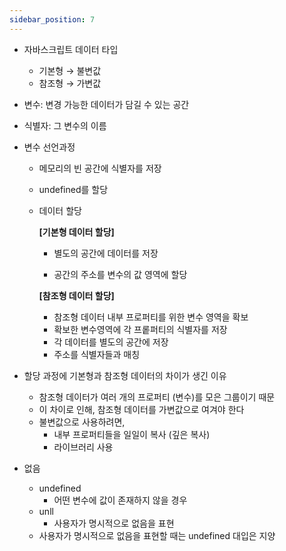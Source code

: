 ```yaml
---
sidebar_position: 7
---
```


- 자바스크립트 데이터 타입
  - 기본형 → 불변값
  - 참조형 → 가변값
- 변수: 변경 가능한 데이터가 담길 수 있는 공간
- 식별자: 그 변수의 이름
- 변수 선언과정

  - 메모리의 빈 공간에 식별자를 저장
  - undefined를 할당
  - 데이터 할당

    **[기본형 데이터 할당]**

    - 별도의 공간에 데이터를 저장

    - 공간의 주소를 변수의 값 영역에 할당

    **[참조형 데이터 할당]**

    - 참조형 데이터 내부 프로퍼티를 위한 변수 영역을 확보
    - 확보한 변수영역에 각 프롵퍼티의 식별자를 저장
    - 각 데이터를 별도의 공간에 저장
    - 주소를 식별자들과 매칭

- 할당 과정에 기본형과 참조형 데이터의 차이가 생긴 이유
  - 참조형 데이터가 여러 개의 프로퍼티 (변수)를 모은 그룹이기 때문
  - 이 차이로 인해, 참조형 데이터를 가변값으로 여겨야 한다
  - 불변값으로 사용하려면,
    - 내부 프로퍼티들을 일일이 복사 (깊은 복사)
    - 라이브러리 사용
- 없음
  - undefined
    - 어떤 변수에 값이 존재하지 않을 경우
  - unll
    - 사용자가 명시적으로 없음을 표현
  - 사용자가 명시적으로 없음을 표현할 때는 undefined 대입은 지양
